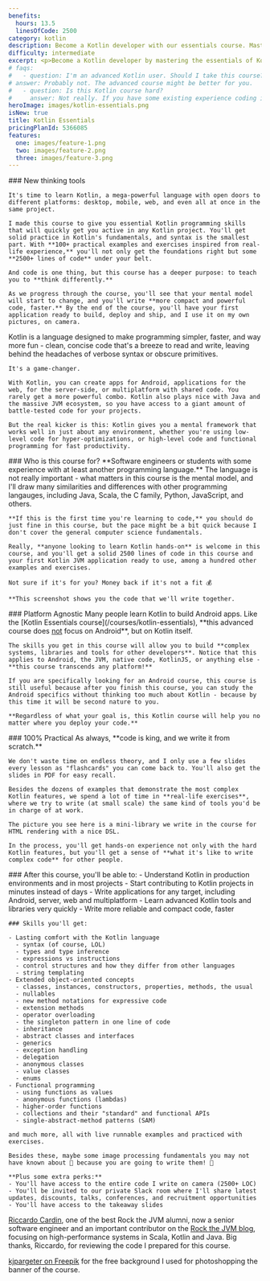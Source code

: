 ```yaml
---
benefits:
  hours: 13.5
  linesOfCode: 2500
category: kotlin
description: Become a Kotlin developer with our essentials course. Master the fundamentals of Kotlin through clear lessons, practical exercises, and a smooth learning curve. Ideal for those with some programming experience, this course will quickly equip you with essential skills to enhance your coding toolkit.
difficulty: intermediate
excerpt: <p>Become a Kotlin developer by mastering the essentials of Kotlin with our comprehensive, hands-on course</p>
# faqs:
#   - question: I'm an advanced Kotlin user. Should I take this course?
# answer: Probably not. The advanced course might be better for you.
#   - question: Is this Kotlin course hard?
#     answer: Not really. If you have some existing experience coding in another language, this course should be relaxing enough to have fun, but will give you a nice brain stretch. If you haven't programmed before, the course might be a bit tougher, simply because we skip the CS fundamentals. But don't stress about it! Ask in our private community if you ever get stuck, and we'll help.
heroImage: images/kotlin-essentials.png
isNew: true
title: Kotlin Essentials
pricingPlanId: 5366085
features:
  one: images/feature-1.png
  two: images/feature-2.png
  three: images/feature-3.png
---
```



<CourseLayout>
  <Fragment slot="goal">
    ### New thinking tools

    It's time to learn Kotlin, a mega-powerful language with open doors to different platforms: desktop, mobile, web, and even all at once in the same project.

    I made this course to give you essential Kotlin programming skills that will quickly get you active in any Kotlin project. You'll get solid practice in Kotlin's fundamentals, and syntax is the smallest part. With **100+ practical examples and exercises inspired from real-life experience,** you'll not only get the foundations right but some **2500+ lines of code** under your belt.

    And code is one thing, but this course has a deeper purpose: to teach you to **think differently.**

    As we progress through the course, you'll see that your mental model will start to change, and you'll write **more compact and powerful code, faster.** By the end of the course, you'll have your first application ready to build, deploy and ship, and I use it on my own pictures, on camera.

  </Fragment>
  <Fragment slot="question">
    Kotlin is a language designed to make programming simpler, faster, and way more fun - clean, concise code that's a breeze to read and write, leaving behind the headaches of verbose syntax or obscure primitives.

    It's a game-changer.

    With Kotlin, you can create apps for Android, applications for the web, for the server-side, or multiplatform with shared code. You rarely get a more powerful combo. Kotlin also plays nice with Java and the massive JVM ecosystem, so you have access to a giant amount of battle-tested code for your projects.

    But the real kicker is this: Kotlin gives you a mental framework that works well in just about any environment, whether you're using low-level code for hyper-optimizations, or high-level code and functional programming for fast productivity.

  </Fragment>
  <Fragment slot="feature1">
    ### Who is this course for?
    **Software engineers or students with some experience with at least another programming language.** The language is not really important - what matters in this course is the mental model, and I'll draw many similarities and differences with other programming langauges, including Java, Scala, the C family, Python, JavaScript, and others.

    **If this is the first time you're learning to code,** you should do just fine in this course, but the pace might be a bit quick because I don't cover the general computer science fundamentals.

    Really, **anyone looking to learn Kotlin hands-on** is welcome in this course, and you'll get a solid 2500 lines of code in this course and your first Kotlin JVM application ready to use, among a hundred other examples and exercises.

    Not sure if it's for you? Money back if it's not a fit 💰

    **This screenshot shows you the code that we'll write together.

  </Fragment>
  <Fragment slot="feature2">
    ### Platform Agnostic
    Many people learn Kotlin to build Android apps. Like the [Kotlin Essentials course](/courses/kotlin-essentials), **this advanced course does <ins>not</ins> focus on Android**, but on Kotlin itself.

    The skills you get in this course will allow you to build **complex systems, libraries and tools for other developers**. Notice that this applies to Android, the JVM, native code, KotlinJS, or anything else - **this course transcends any platform!**

    If you are specifically looking for an Android course, this course is still useful because after you finish this course, you can study the Android specifics without thinking too much about Kotlin - because by this time it will be second nature to you.

    **Regardless of what your goal is, this Kotlin course will help you no matter where you deploy your code.**

  </Fragment>
  <Fragment slot="feature3">
    ### 100% Practical
    As always, **code is king, and we write it from scratch.**

    We don't waste time on endless theory, and I only use a few slides every lesson as "flashcards" you can come back to. You'll also get the slides in PDF for easy recall.

    Besides the dozens of examples that demonstrate the most complex Kotlin features, we spend a lot of time in **real-life exercises**, where we try to write (at small scale) the same kind of tools you'd be in charge of at work.

    The picture you see here is a mini-library we write in the course for HTML rendering with a nice DSL.

    In the process, you'll get hands-on experience not only with the hard Kotlin features, but you'll get a sense of **what it's like to write complex code** for other people.

  </Fragment>
  <Fragment slot="skills">
    ### After this course, you'll be able to:
    - Understand Kotlin in production environments and in most projects
    - Start contributing to Kotlin projects in minutes instead of days
    - Write applications for any target, including Android, server, web and multiplatform
    - Learn advanced Kotlin tools and libraries very quickly
    - Write more reliable and compact code, faster

    ### Skills you'll get:

    - Lasting comfort with the Kotlin language
      - syntax (of course, LOL)
      - types and type inference
      - expressions vs instructions
      - control structures and how they differ from other languages
      - string templating
    - Extended object-oriented concepts
      - classes, instances, constructors, properties, methods, the usual
      - nullables
      - new method notations for expressive code
      - extension methods
      - operator overloading
      - the singleton pattern in one line of code
      - inheritance
      - abstract classes and interfaces
      - generics
      - exception handling
      - delegation
      - anonymous classes
      - value classes
      - enums
    - Functional programming
      - using functions as values
      - anonymous functions (lambdas)
      - higher-order functions
      - collections and their "standard" and functional APIs
      - single-abstract-method patterns (SAM)

    and much more, all with live runnable examples and practiced with exercises.

    Besides these, maybe some image processing fundamentals you may not have known about 🎇 because you are going to write them! 🤯

    **Plus some extra perks:**
    - You'll have access to the entire code I write on camera (2500+ LOC)
    - You'll be invited to our private Slack room where I'll share latest updates, discounts, talks, conferences, and recruitment opportunities
    - You'll have access to the takeaway slides

  </Fragment>
  <Fragment slot="thanks">
    <p><a href="https://www.linkedin.com/in/riccardocardin/">Riccardo Cardin</a>, one of the best Rock the JVM alumni, now a senior software engineer and an important contributor on the <a href="/articles">Rock the JVM blog</a>, focusing on high-performance systems in Scala, Kotlin and Java. Big thanks, Riccardo, for reviewing the code I prepared for this course.</p>
    <p><a href="https://www.freepik.com/free-photo/3d-render-spotlights-grunge-brick-wall_1202914.htm">kjpargeter on Freepik</a> for the free background I used for photoshopping the banner of the course.</p>

  </Fragment>
</CourseLayout>
